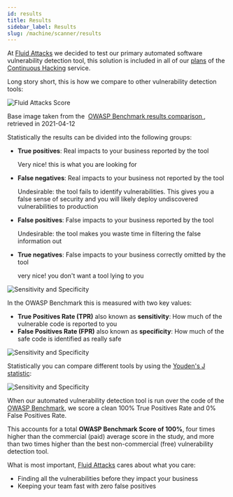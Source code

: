 ```yaml
---
id: results
title: Results
sidebar_label: Results
slug: /machine/scanner/results
---
```


At [Fluid Attacks](https://fluidattacks.com)
we decided to test our primary automated software vulnerability detection tool,
this solution is included in all of our [plans](https://fluidattacks.com/plans/)
of the [Continuous Hacking](https://fluidattacks.com/services/continuous-hacking/) service.

Long story short, this is how we compare to other vulnerability detection tools:

![Fluid Attacks Score](/img/owasp-benchmark/our-score/fluid-attacks-score.png)
<p style={{fontSize: "0.7em", textAlign: "center"}}>
  Base image taken from the&nbsp;
  <a href="https://raw.githubusercontent.com/OWASP/Benchmark/master/scorecard/benchmark_comparison.png">
    OWASP Benchmark results comparison
  </a>,
  retrieved in 2021-04-12
</p>

Statistically the results can be divided into the following groups:
- **True positives**: Real impacts to your business reported by the tool

  Very nice! this is what you are looking for
- **False negatives**: Real impacts to your business not reported by the tool

  Undesirable: the tool fails to identify vulnerabilities.
  This gives you a false sense of security and you will
  likely deploy undiscovered vulnerabilities to production
- **False positives**: False impacts to your business reported by the tool

  Undesirable: the tool makes you waste time in filtering the false information out
- **True negatives**: False impacts to your business correctly omitted by the tool

  very nice! you don't want a tool lying to you

![Sensitivity and Specificity](/img/owasp-benchmark/our-score/results-categories.png)

In the OWASP Benchmark this is measured with two key values:
- **True Positives Rate (TPR)** also known as **sensitivity**:
  How much of the vulnerable code is reported to you
- **False Positives Rate (FPR)** also known as **specificity**:
  How much of the safe code is identified as really safe

![Sensitivity and Specificity](/img/owasp-benchmark/our-score/sensitivity-and-specificity.png)

Statistically you can compare different tools by using the
[Youden's J statistic](https://en.wikipedia.org/wiki/Youden%27s_J_statistic):

![Sensitivity and Specificity](/img/owasp-benchmark/our-score/youdens-index.svg)

When our automated vulnerability detection tool is run over the code of the
[OWASP Benchmark](https://github.com/OWASP/Benchmark),
we score a clean 100% True Positives Rate and 0% False Positives Rate.

This accounts for a total **OWASP Benchmark Score of 100%**,
four times higher than the commercial (paid) average score in the study,
and more than two times higher than the best non-commercial (free)
vulnerability detection tool.

What is most important,
[Fluid Attacks](https://fluidattacks.com) cares about what you care:
- Finding all the vulnerabilities before they impact your business
- Keeping your team fast with zero false positives

